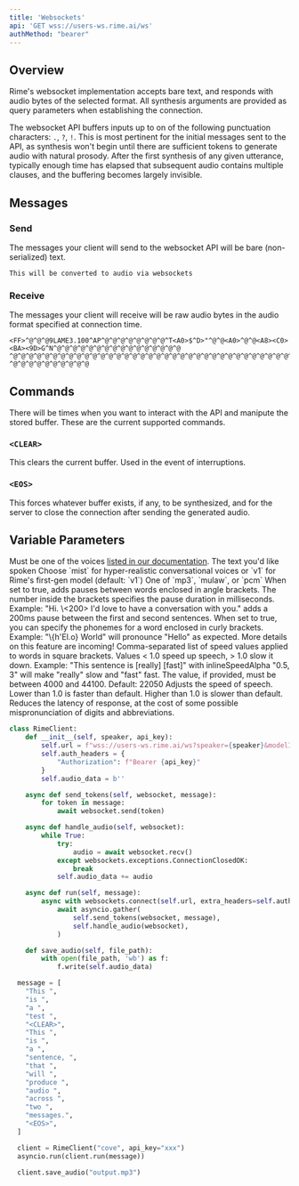 ```yaml
---
title: 'Websockets'
api: 'GET wss://users-ws.rime.ai/ws'
authMethod: "bearer"
---
```


## Overview

Rime's websocket implementation accepts bare text, and responds with audio bytes of the selected format. All synthesis arguments are provided as query parameters when establishing the connection.

The websocket API buffers inputs up to on of the following punctuation characters: `.`, `?`, `!`. This is most pertinent for the initial messages sent to the API, as synthesis won't begin until there are sufficient tokens to generate audio with natural prosody. After the first synthesis of any given utterance, typically enough time has elapsed that subsequent audio contains multiple clauses, and the buffering becomes largely invisible.

## Messages

### Send

The messages your client will send to the websocket API will be bare (non-serialized) text.

```example
This will be converted to audio via websockets
```

### Receive

The messages your client will receive will be raw audio bytes in the audio format specified at connection time.

```example
<FF>^@^@^@9LAME3.100^AP^@^@^@^@^@^@^@^@^T<A0>$^D>"^@^@<A0>^@^@<A8><C0><BA><9D>G^N^@^@^@^@^@^@^@^@^@^@^@^@^@^@^@^@
^@^@^@^@^@^@^@^@^@^@^@^@^@^@^@^@^@^@^@^@^@^@^@^@^@^@^@^@^@^@^@^@^@^@^@^@^@^@^@^@^@^@^@^@^@^@^@^@^@^@^@^@^@^@^@^@
^@^@^@^@^@^@^@^@^@^@
```

## Commands

There will be times when you want to interact with the API and manipute the stored buffer. These are the current supported commands.

### `<CLEAR>`

This clears the current buffer. Used in the event of interruptions.

### `<EOS>`

This forces whatever buffer exists, if any, to be synthesized, and for the server to close the connection after sending the generated audio.

## Variable Parameters

<ParamField body="speaker" type="string" required>
  Must be one of the voices <a href="https://rime.ai/docs/voices">listed in our documentation</a>.
</ParamField>

<ParamField body="text" type="string" required>
  The text you'd like spoken
</ParamField>

<ParamField body="modelId" type="string">
  Choose `mist` for hyper-realistic conversational voices or `v1` for Rime's first-gen model (default: `v1`)
</ParamField>

<ParamField body="audioFormat" type="string">
  One of `mp3`, `mulaw`, or `pcm`
</ParamField>

<ParamField body="pauseBetweenBrackets" type="bool" default="false">
  When set to true, adds pauses between words enclosed in angle brackets. The number inside the brackets specifies the pause duration in milliseconds. <br/>
  Example: "Hi. \<200> I'd love to have a conversation with you." adds a 200ms pause between the first and second sentences.
</ParamField>

<ParamField body="phonemizeBetweenBrackets" type="bool" default="false">
  When set to true, you can specify the phonemes for a word enclosed in curly brackets. <br/>
  Example: "\{h'El.o} World" will pronounce "Hello" as expected. More details on this feature are incoming!
</ParamField>

<ParamField body="inlineSpeedAlpha" type="string">
  Comma-separated list of speed values applied to words in square brackets. Values < 1.0 speed up speech, > 1.0 slow it down.
  Example: "This sentence is [really] [fast]" with inlineSpeedAlpha "0.5, 3" will make "really" slow and "fast" fast.
</ParamField>

<ParamField body="samplingRate" type="int">
  The value, if provided, must be between 4000 and 44100. Default: 22050
</ParamField>

<ParamField body="speedAlpha" type="float" default="1.0">
  Adjusts the speed of speech. Lower than 1.0 is faster than default. Higher than 1.0 is slower than default.
</ParamField>

<ParamField body="reduceLatency" type="bool" default="false">
  Reduces the latency of response, at the cost of some possible mispronunciation of digits and abbreviations.
</ParamField>


<RequestExample>

```python Python
class RimeClient:
    def __init__(self, speaker, api_key):
        self.url = f"wss://users-ws.rime.ai/ws?speaker={speaker}&modelId=mist&audioFormat=mp3"
        self.auth_headers = {
            "Authorization": f"Bearer {api_key}"
        }
        self.audio_data = b''

    async def send_tokens(self, websocket, message):
        for token in message:
            await websocket.send(token)

    async def handle_audio(self, websocket):
        while True:
            try:
                audio = await websocket.recv()
            except websockets.exceptions.ConnectionClosedOK:
                break
            self.audio_data += audio

    async def run(self, message):
        async with websockets.connect(self.url, extra_headers=self.auth_headers) as websocket:
            await asyncio.gather(
                self.send_tokens(websocket, message),
                self.handle_audio(websocket),
            )

    def save_audio(self, file_path):
        with open(file_path, 'wb') as f:
            f.write(self.audio_data)

  message = [
    "This ",
    "is ",
    "a ",
    "test ",
    "<CLEAR>",
    "This ",
    "is ",
    "a ",
    "sentence, ",
    "that ",
    "will ",
    "produce ",
    "audio ",
    "across ",
    "two ",
    "messages.",
    "<EOS>",
  ]

  client = RimeClient("cove", api_key="xxx")
  asyncio.run(client.run(message))

  client.save_audio("output.mp3")
```

</RequestExample>
